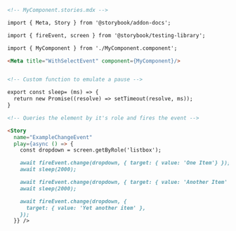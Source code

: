 ```md
<!-- MyComponent.stories.mdx -->

import { Meta, Story } from '@storybook/addon-docs';

import { fireEvent, screen } from '@storybook/testing-library';

import { MyComponent } from './MyComponent.component';

<Meta title="WithSelectEvent" component={MyComponent}/>


<!-- Custom function to emulate a pause -->

export const sleep= (ms) => {
  return new Promise((resolve) => setTimeout(resolve, ms));
}

<!-- Queries the element by it's role and fires the event -->

<Story 
  name="ExampleChangeEvent"
  play={async () => {
    const dropdown = screen.getByRole('listbox');

    await fireEvent.change(dropdown, { target: { value: 'One Item'} });
    await sleep(2000);

    await fireEvent.change(dropdown, { target: { value: 'Another Item' } });
    await sleep(2000);

    await fireEvent.change(dropdown, {
      target: { value: 'Yet another item' },
    });
  }} />
```